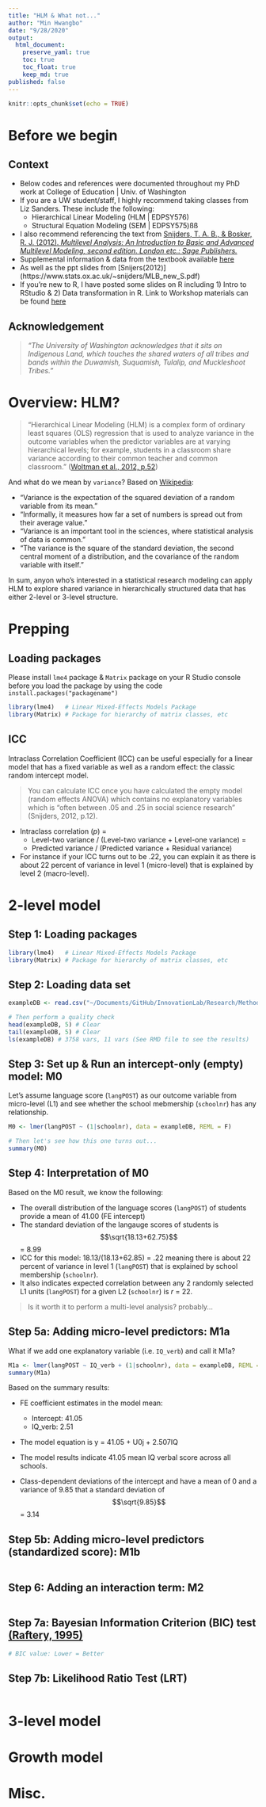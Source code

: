 ```yaml
---
title: "HLM & What not..."
author: "Min Hwangbo"
date: "9/28/2020"
output:
  html_document:
    preserve_yaml: true
    toc: true
    toc_float: true
    keep_md: true
published: false
---
```


```r
knitr::opts_chunk$set(echo = TRUE)
```

# Before we begin

## Context

* Below codes and references were documented throughout my PhD work at College of Education | Univ. of Washington
* If you are a UW student/staff, I highly recommend taking classes from Liz Sanders. These include the following: 
  * Hierarchical Linear Modeling (HLM | EDPSY576)
  * Structural Equation Modeling (SEM | EDPSY575)ßß
* I also recommend referencing the text from [Snijders, T. A. B., & Bosker, R. J. (2012). *Multilevel Analysis: An Introduction to Basic and Advanced Multilevel Modeling, second edition. London etc.: Sage Publishers.*](https://www.stats.ox.ac.uk/~snijders/mlbook.htm)
* Supplemental information & data from the textbook available [here](https://www.stats.ox.ac.uk/~snijders/mlbook.htm)
* As well as the ppt slides from [Snijers(2012)] (https://www.stats.ox.ac.uk/~snijders/MLB_new_S.pdf)
* If you're new to R, I have posted some slides on R including 1) Intro to RStudio & 2) Data transformation in R. Link to Workshop materials can be found [here](https://github.com/mhwangbo11/Workshop)

## Acknowledgement
>*“The University of Washington acknowledges that it sits on Indigenous Land, which touches the shared waters of all tribes and bands within the Duwamish, Suquamish, Tulalip, and Muckleshoot Tribes.”*
 
# Overview: HLM?
> "Hierarchical Linear Modeling (HLM) is a complex form of ordinary least squares (OLS) regression that is used to analyze variance in the outcome variables when the predictor variables are at varying hierarchical levels; for
example, students in a classroom share variance according to their common teacher and common classroom." ([Woltman et al., 2012, p.52](http://www.tqmp.org/RegularArticles/vol08-1/p052/p052.pdf))

And what do we mean by `variance`? Based on [Wikipedia](https://en.wikipedia.org/wiki/Variance):

* "Variance is the expectation of the squared deviation of a random variable from its mean."
* "Informally, it measures how far a set of numbers is spread out from their average value." 
* "Variance is an important tool in the sciences, where statistical analysis of data is common."
* "The variance is the square of the standard deviation, the second central moment of a distribution, and the covariance of the random variable with itself."

In sum, anyon who's interested in a statistical research modeling can apply HLM to explore shared variance in hierarchically structured data that has either 2-level or 3-level structure.

# Prepping
## Loading packages
Please install `lme4` package & `Matrix` package on your R Studio console before you load the package by using the code `install.packages("packagename")`
```r
library(lme4)   # Linear Mixed-Effects Models Package
library(Matrix) # Package for hierarchy of matrix classes, etc
```

## ICC
Intraclass Correlation Coefficient (ICC) can be useful especially for a linear model that has a fixed variable as well as a random effect: the classic random intercept model. 

> You can calculate ICC once you have calculated the empty model (random effects ANOVA) which contains no explanatory variables which is "often between .05 and .25 in social science research" (Snijders, 2012, p.12).

* Intraclass correlation (*p*) = 
  * Level-two variance / (Level-two variance + Level-one variance) = 
  * Predicted variance / (Predicted variance + Residual variance)
* For instance if your ICC turns out to be .22, you can explain it as there is about 22 percent of variance in level 1 (micro-level) that is explained by level 2 (macro-level).

# 2-level model

## Step 1: Loading packages
```r
library(lme4)   # Linear Mixed-Effects Models Package
library(Matrix) # Package for hierarchy of matrix classes, etc
```

## Step 2: Loading data set
```r
exampleDB <- read.csv("~/Documents/GitHub/InnovationLab/Research/Methodology/HLM/Data/mlbook2_r.dat", sep="") # This will need to be changed based on which directory you saved your data file. Data file available from Snijders's website referred in `context` section.

# Then perform a quality check
head(exampleDB, 5) # Clear
tail(exampleDB, 5) # Clear
ls(exampleDB) # 3758 vars, 11 vars (See RMD file to see the results)
```

## Step 3: Set up & Run an intercept-only (empty) model: M0

Let's assume language score (`langPOST`) as our outcome variable from micro-level (L1) and see whether the school mebmership (`schoolnr`) has any relationship.
```r
M0 <- lmer(langPOST ~ (1|schoolnr), data = exampleDB, REML = F)

# Then let's see how this one turns out...
summary(M0)
```
## Step 4: Interpretation of M0
Based on the M0 result, we know the following: 

* The overall distribution of the language scores (`langPOST`) of students provide a mean of 41.00 (FE intercept)
* The standard deviation of the langauge scores of students is $$\sqrt{18.13+62.75}$$= 8.99
* ICC for this model: 18.13/(18.13+62.85) = .22 meaning there is about 22 percent of variance in level 1 (`langPOST`) that is explained by school membership (`schoolnr`).
* It also indicates expected correlation between any 2 randomly selected L1 units (`langPOST`) for a given L2 (`schoolnr`) is *r* = 22.

> Is it worth it to perform a multi-level analysis? probably...

## Step 5a: Adding micro-level predictors: M1a
What if we add one explanatory variable (i.e. `IQ_verb`) and call it M1a?
```r
M1a <- lmer(langPOST ~ IQ_verb + (1|schoolnr), data = exampleDB, REML = F)
summary(M1a)
```
Based on the summary results:

* FE coefficient estimates in the model mean: 
  * Intercept: 41.05
  * IQ_verb: 2.51
* The model equation is y = 41.05 + U0j + 2.507IQ
* The model results indicate 41.05 mean IQ verbal score across all schools. 

* Class-dependent deviations of the intercept and have a mean of 0 and a variance of 9.85 that a standard deviation of $$\sqrt{9.85}$$= 3.14


## Step 5b: Adding micro-level predictors (standardized score): M1b
```r
```

## Step 6: Adding an interaction term: M2
```r
```

## Step 7a: Bayesian Information Criterion (BIC) test [(Raftery, 1995)](https://www.jstor.org/stable/271063)
```r
# BIC value: Lower = Better
```

## Step 7b: Likelihood Ratio Test (LRT)
```r
```



# 3-level model

# Growth model

# Misc.
